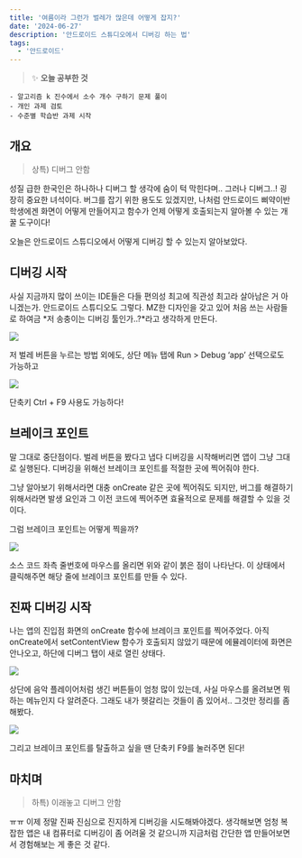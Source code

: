 ```yaml
---
title: '여름이라 그런가 벌레가 많은데 어떻게 잡지?'
date: '2024-06-27'
description: '안드로이드 스튜디오에서 디버깅 하는 법'
tags:
  - '안드로이드'
---
```


> ✨ **오늘 공부한 것**
>
```
- 알고리즘 k 진수에서 소수 개수 구하기 문제 풀이
- 개인 과제 검토
- 수준별 학습반 과제 시작
```
>

## 개요

> 상특) 디버그 안함
> 

성질 급한 한국인은 하나하나 디버그 할 생각에 숨이 턱 막힌다며.. 그러나 디버그..! 굉장히 중요한 녀석이다. 버그를 잡기 위한 용도도 있겠지만, 나처럼 안드로이드 삐약이반 학생에겐 화면이 어떻게 만들어지고 함수가 언제 어떻게 호출되는지 알아볼 수 있는 개꿀 도구이다!

오늘은 안드로이드 스튜디오에서 어떻게 디버깅 할 수 있는지 알아보았다.

## 디버깅 시작

사실 지금까지 많이 쓰이는 IDE들은 다들 편의성 최고에 직관성 최고라 살아남은 거 아니겠는가. 안드로이드 스튜디오도 그렇다. MZ한 디자인을 갖고 있어 처음 쓰는 사람들로 하여금 *저 송충이는 디버깅 툴인가..?*라고 생각하게 만든다. 

![](/posts/etc/today-i-learned/2024-06-27-1.png)
  
저 벌레 버튼을 누르는 방법 외에도, 상단 메뉴 탭에 Run > Debug ‘app’ 선택으로도 가능하고

![](/posts/etc/today-i-learned/2024-06-27-2.png)

단축키 Ctrl + F9 사용도 가능하다!

## 브레이크 포인트

말 그대로 중단점이다. 벌레 버튼을 봤다고 냅다 디버깅을 시작해버리면 앱이 그냥 그대로 실행된다. 디버깅을 위해선 브레이크 포인트를 적절한 곳에 찍어줘야 한다. 

그냥 알아보기 위해서라면 대충 onCreate 같은 곳에 찍어줘도 되지만, 버그를 해결하기 위해서라면 발생 요인과 그 이전 코드에 찍어주면 효율적으로 문제를 해결할 수 있을 것이다. 

그럼 브레이크 포인트는 어떻게 찍을까?

![](/posts/etc/today-i-learned/2024-06-27-3.png)

소스 코드 좌측 줄번호에 마우스를 올리면 위와 같이 붉은 점이 나타난다. 이 상태에서 클릭해주면 해당 줄에 브레이크 포인트를 만들 수 있다.

## 진짜 디버깅 시작

나는 앱의 진입점 화면의 onCreate 함수에 브레이크 포인트를 찍어주었다. 아직 onCreate에서 setContentView 함수가 호출되지 않았기 때문에 에뮬레이터에 화면은 안나오고, 하단에 디버그 탭이 새로 열린 상태다. 

![](/posts/etc/today-i-learned/2024-06-27-4.png)

상단에 음악 플레이어처럼 생긴 버튼들이 엄청 많이 있는데, 사실 마우스를 올려보면 뭐하는 메뉴인지 다 알려준다. 그래도 내가 헷갈리는 것들이 좀 있어서.. 그것만 정리를 좀 해봤다.

![](/posts/etc/today-i-learned/2024-06-27-5.png)

그리고 브레이크 포인트를 탈출하고 싶을 땐 단축키 F9를 눌러주면 된다!

## 마치며

> 하특) 이래놓고 디버그 안함
> 

ㅠㅠ 이제 정말 진짜 진심으로 진지하게 디버깅을 시도해봐야겠다. 생각해보면 엄청 복잡한 앱은 내 컴퓨터로 디버깅이 좀 어려울 것 같으니까 지금처럼 간단한 앱 만들어보면서 경험해보는 게 좋은 것 같다.
